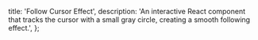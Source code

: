   title: 'Follow Cursor Effect',
  description:
    'An interactive React component that tracks the cursor with a small gray circle, creating a smooth following effect.',
};

<ComponentCodePreview name='follow-cursor' />
